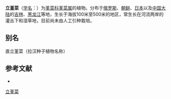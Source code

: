 {{Speciesbox
| name = 立堇菜
| status = 
| status_system = 
| image =
| genus = Viola
| species =  raddeana
| authority = Regel
}}

'''立堇菜'''（[[学名|学名]]：{{lang|la|''Viola raddeana''}}）为[[堇菜科|堇菜科]][[堇菜属|堇菜属]]的植物。分布于[[俄罗斯|俄罗斯]]、[[朝鲜|朝鲜]]、[[日本|日本]]以及[[中国大陆|中国大陆]]的[[吉林|吉林]]、[[黑龙江|黑龙江]]等地，生长于海拔100米至500米的地区，常生长在河流两岸的灌丛下和湿草地，目前尚未由人工引种栽培。

== 别名 ==
直立堇菜（拉汉种子植物名称）

== 参考文献 ==
<div class="references-small">
* {{cite web| url =http://www.bioinfo.cn/db05/KmzwSpecies.php?action=view&id=23839| title =立堇菜| work =《中国高等植物数据库全库》| publisher =中国科学院微生物研究所| author =昆明植物研究所| accessdate =2009-02-25}}{{dead link|date=2018年4月 |bot=InternetArchiveBot |fix-attempted=yes }}
</div>
{{Taxonbar|from=Q15232353}}

[[Category:堇菜属|立堇菜]]


{{植物小作品}}